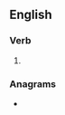 ==English==

===Verb===
{{head|en|verb form}}

# {{en-third-person singular of|enclose}}

===Anagrams===
* {{anagrams|en|a=ceelnoss|coneless}}